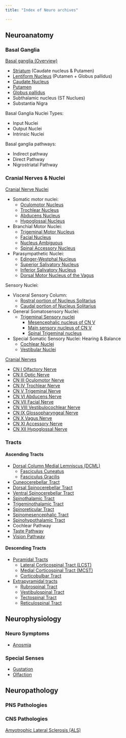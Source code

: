 ```yaml
---
title: "Index of Neuro archives"

---
```


## Neuroanatomy

### Basal Ganglia 
[Basal ganglia (Overview)]({{< var ref-basal-ganglia.path >}})

- [Striatum]({{< var ref-striatum.path >}}) (Caudate nucleus & Putamen)
- [Lentiform Nucleus]({{< var ref-lentiform-nucleus.path >}}) (Putamen + Globus pallidus)
- [Caudate Nucleus]({{< var ref-caudate-nucleus.path >}})
- [Putamen]({{< var ref-putamen.path >}})
- [Globus pallidus]({{< var ref-globus-pallidus.path >}})
- Subthalamic nucleus (ST Nuclues)
- Substantia Nigra

Basal Ganglia Nuclei Types:

- Input Nuclei
- Output Nuclei 
- Intrinsic Nuclei

Basal ganglia pathways:

- Indirect pathway 
- Direct Pathway 
- Nigrostriatal Pathway 

### Cranial Nerves & Nuclei
[Cranial Nerve Nuclei]({{< var ref-cranial-nerve-nuclei-overview.path >}})

- Somatic motor nuclei:
    - [Oculomotor Nucleus]({{< var ref-oculomotor-nucleus.path >}})
    - [Trochlear Nucleus]({{< var ref-trochlear-nucleus.path >}})    
    - [Abducens Nucleus]({{< var ref-abducens-nucleus.path >}}) 
    - [Hypoglossal Nucleus]({{< var ref-hypoglossal-nucleus >}}) 
- Branchial Motor Nuclei:
    - [Trigeminal Motor Nucleus]({{< var ref-trigeminal-motor-nucleus.path >}})
    - [Facial Nucleus]({{< var ref-facial-nucleus.path >}}) 
    - [Nucleus Ambiguous]({{< var ref-nucleus-ambiguous.path >}}) 
    - [Spinal Accessory Nucleus]({{< var ref-spinal-accessory-nucleus.path >}}) 
- Parasympathetic Nuclei: 
    - [Edinger-Westphal Nucleus]({{< var ref-edinger-westphal-nucleus.path >}}) 
    - [Superior Salivatory Nucleus]({{< var ref-superior-salivatory-nucleus.path >}}) 
    - [Inferior Salivatory Nucleus]({{< var ref-inferior-salivatory-nucleus.path >}}) 
    - [Dorsal Motor Nucleus of the Vagus]({{< var ref-dorsal-motor-nucleus >}}) 

Sensory Nuclei:

- Visceral Sensory Column:
    - [Rostral portion of Nucleus Solitarius]({{< var ref-nucleus-solitarius.path >}}) 
    - [Caudal portion of Nucleus Solitarius]({{< var ref-nucleus-solitarius.path >}}) 
- General Somatosensory Nuclei: 
    - [Trigeminal Sensory nuclei]({{< var ref-trigeminal-sensory-nuclei.path >}}) 
        - [Mesencephalic nucleus of CN V]({{< var ref-mesencephalic-nucleus.path >}}) 
        - [Main sensory nucleus of CN V]({{< var ref-main-sensory-nucleus-of-CN-V.path >}}) 
        - [Spinal Trigeminal nucleus]({{< var ref-spinal-trigeminal-nucleus >}})
- Special Somatic Sensory Nuclei: Hearing & Balance
    - [Cochlear Nuclei]({{< var ref-cochlear-nuclei.path >}}) 
    - [Vestibular Nuclei]({{< var ref-vestibular-nuclei.path >}}) 

[Cranial Nerves]({{< var ref-cranial-nerve-overview.path >}})

- [CN I Olfactory Nerve]({{< var ref-cn1.path >}})
- [CN II Optic Nerve]({{< var ref-cn2.path >}})
- [CN III Oculomotor Nerve]({{< var ref-cn3.path >}})
- [CN IV Trochlear Nerve]({{< var ref-cn4.path >}})
- [CN V Trigeminal Nerve]({{< var ref-cn5.path >}})
- [CN VI Abducens Nerve]({{< var ref-cn6.path >}})
- [CN VII Facial Nerve]({{< var ref-cn7.path >}})
- [CN VIII Vestibulocochlear Nerve]({{< var ref-cn8.path >}})
- [CN IX Glossopharyngeal Nerve]({{< var ref-cn9.path >}})
- [CN X Vagus Nerve]({{< var ref-cn10.path >}})
- [CN XI Accessory Nerve]({{< var ref-cn11.path >}})
- [CN XII Hypoglossal Nerve]({{< var ref-cn12.path >}})

### Tracts
#### Ascending Tracts

- [Dorsal Column Medial Lemniscus (DCML)]({{< var ref-dorsal-column-medial-lemniscus.path >}})
    - [Fasciculus Cuneatus]({{< var ref-fasciculus-cuneatus.path >}})
    - [Fasciculus Gracilis]({{< var ref-fasciculus-gracilis.path >}})
- [Cuneocerebellar Tract]({{< var ref-cuneocerebellar-tract.path >}})
- [Dorsal Spinocerebellar Tract]({{< var ref-ref-dorsal-spinocerebellar-tract.path >}})
- [Ventral Spinocerebellar Tract]({{< var ref-ventral-spinocerebellar-tract.path >}})
- [Spinothalamic Tract]({{< var ref-spinothalamic-tract.path >}})
- [Trigeminothalamic Tract]({{< var ref-trigeminothalamic-tract.path >}})
- [Spinoreticular Tract]({{< var ref-spinoreticular-tract.path >}})
- [Spinomesencephalic Tract]({{< var ref-spinomesencephalic-tract.path >}})
- [Spinohypothalamic Tract]({{< var ref-spinohypothalamic-tract.path >}})
- Cochlear Pathway
- [Taste Pathway]({{< var ref-gustation.path >}})
- [Vision Pathway]({{< var ref-vision.path >}})

#### Descending Tracts

- [Pyramidal Tracts]({{< var ref-pyramidal-tracts.path >}})
    - [Lateral Corticospinal Tract (LCST)]({{< var ref-lateral-corticospinal-tract.path >}})
    - [Medial Corticospinal Tract (MCST)]({{< var ref-medial-corticospinal-tract.path >}})
    - [Corticobulbar Tract]({{< var ref-corticobulbar-tract.path >}})
- [Extrapyramidal tracts]({{< var ref-extrapyramidal-tracts.path >}})
    - [Rubrospinal Tract]({{< var ref-rubrospinal-tract.path >}})
    - [Vestibulospinal Tract]({{< var ref-vestibulospinal-tract.path >}})
    - [Tectospinal Tract]({{< var ref-tectospinal-tract.path >}})
    - [Reticulospinal Tract]({{< var ref-reticulospinal-tract.path >}})


## Neurophysiology
### Neuro Symptoms

- [Anosmia]({{< var ref-anosmia.path >}})

### Special Senses

- [Gustation]({{< var ref-gustation.path >}})
- [Olfaction]({{< var ref-olfaction.path >}})

## Neuropathology

### PNS Pathologies

### CNS Pathologies
[Amyotrophic Lateral Sclerosis (ALS)]({{< var ref-amyotrophic-lateral-sclerosis.path >}})
